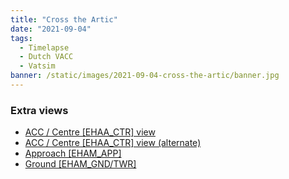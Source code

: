 ```yaml
---
title: "Cross the Artic"
date: "2021-09-04"
tags:
  - Timelapse
  - Dutch VACC
  - Vatsim
banner: /static/images/2021-09-04-cross-the-artic/banner.jpg
---
```


<Youtube src="https://www.youtube-nocookie.com/embed/hyRu_JhopW8" />

### Extra views

- [ACC / Centre [EHAA_CTR] view](https://youtu.be/biXobIctNkw)
- [ACC / Centre [EHAA_CTR] view (alternate)](https://youtu.be/UpOhcwDzf2M)
- [Approach [EHAM_APP]](https://youtu.be/4Xw3_a0dOwI)
- [Ground [EHAM_GND/TWR]](https://youtu.be/kMhliA_eNx4)
